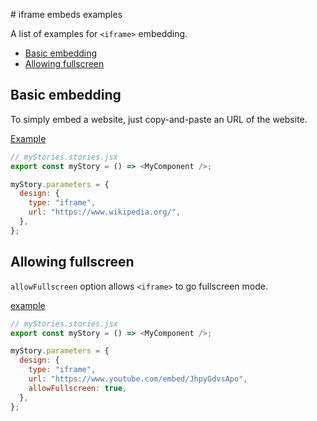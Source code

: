 
<Meta of={IFrameStories} /># iframe embeds examples

<Subtitle>
  A list of examples for <code>&lt;iframe&gt;</code> embedding.
</Subtitle>

- [Basic embedding](#basic-embedding)
- [Allowing fullscreen](#allowing-fullscreen)

## Basic embedding

To simply embed a website, just copy-and-paste an URL of the website.

[Example](/story/docs-iframe-examples--embed-site)

```js
// myStories.stories.jsx
export const myStory = () => <MyComponent />;

myStory.parameters = {
  design: {
    type: "iframe",
    url: "https://www.wikipedia.org/",
  },
};
```

## Allowing fullscreen

`allowFullscreen` option allows `<iframe>` to go fullscreen mode.

[example](/story/docs-iframe-examples--allow-fullscreen)

```js
// myStories.stories.jsx
export const myStory = () => <MyComponent />;

myStory.parameters = {
  design: {
    type: "iframe",
    url: "https://www.youtube.com/embed/JhpyGdvsApo",
    allowFullscreen: true,
  },
};
```
